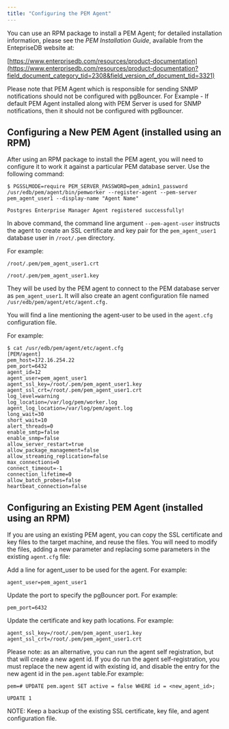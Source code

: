 ```yaml
---
title: "Configuring the PEM Agent"
---
```


<div id="configuring_the_pem_agent" class="registered_link"></div>


You can use an RPM package to install a PEM Agent; for detailed installation information, please see the *PEM Installation Guide*, available from the EntepriseDB website at:

[https://www.enterprisedb.com/resources/product-documentation](https://www.enterprisedb.com/resources/product-documentation?field_document_category_tid=2308&field_version_of_document_tid=3321)

Please note that PEM Agent which is responsible for sending SNMP notifications should not be configured with pgBouncer. For Example - If default PEM Agent installed along with PEM Server is used for SNMP notifications, then it should not be configured with pgBouncer.

## Configuring a New PEM Agent (installed using an RPM)

After using an RPM package to install the PEM agent, you will need to configure it to work it against a particular PEM database server. Use the following command:

``` text
$ PGSSLMODE=require PEM_SERVER_PASSWORD=pem_admin1_password
/usr/edb/pem/agent/bin/pemworker --register-agent --pem-server
pem_agent_user1 --display-name "Agent Name"

Postgres Enterprise Manager Agent registered successfully!
```

In above command, the command line argument `--pem-agent-user` instructs the agent to create an SSL certificate and key pair for the `pem_agent_user1` database user in `/root/.pem` directory.

For example:

``` text
/root/.pem/pem_agent_user1.crt

/root/.pem/pem_agent_user1.key
```

They will be used by the PEM agent to connect to the PEM database server as `pem_agent_user1`. It will also create an agent configuration file named `/usr/edb/pem/agent/etc/agent.cfg.`

You will find a line mentioning the agent-user to be used in the `agent.cfg` configuration file.

For example:

``` text
$ cat /usr/edb/pem/agent/etc/agent.cfg
[PEM/agent]
pem_host=172.16.254.22
pem_port=6432
agent_id=12
agent_user=pem_agent_user1
agent_ssl_key=/root/.pem/pem_agent_user1.key
agent_ssl_crt=/root/.pem/pem_agent_user1.crt
log_level=warning
log_location=/var/log/pem/worker.log
agent_log_location=/var/log/pem/agent.log
long_wait=30
short_wait=10
alert_threads=0
enable_smtp=false
enable_snmp=false
allow_server_restart=true
allow_package_management=false
allow_streaming_replication=false
max_connections=0
connect_timeout=-1
connection_lifetime=0
allow_batch_probes=false
heartbeat_connection=false
```

## Configuring an Existing PEM Agent (installed using an RPM)

If you are using an existing PEM agent, you can copy the SSL certificate and key files to the target machine, and reuse the files. You will need to modify the files, adding a new parameter and replacing some parameters in the existing `agent.cfg` file:

Add a line for agent_user to be used for the agent. For example:

``` text
agent_user=pem_agent_user1
```

Update the port to specify the pgBouncer port. For example:

``` text
pem_port=6432
```

Update the certificate and key path locations. For example:

``` text
agent_ssl_key=/root/.pem/pem_agent_user1.key
agent_ssl_crt=/root/.pem/pem_agent_user1.crt
```

Please note: as an alternative, you can run the agent self registration, but that will create a new agent id. If you do run the agent self-registration, you must replace the new agent id with existing id, and disable the entry for the new agent id in the `pem.agent` table.For example:

``` text
pem=# UPDATE pem.agent SET active = false WHERE id = <new_agent_id>;

UPDATE 1
```

NOTE: Keep a backup of the existing SSL certificate, key file, and agent configuration file.
